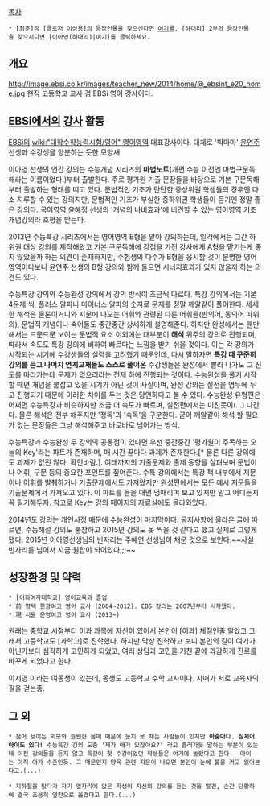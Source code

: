 [[목차]]
 * [최훈]작 [클로저 이상용]의 등장인물을 찾으신다면 [[이아영(클로저 이상용)|여기]]를, [하대리] 2부의 등장인물을 찾으시다면 [이아영(하대리)|여기]를 클릭하세요.

== 개요 ==
http://image.ebsi.co.kr/images/teacher_new/2014/home/@_ebsint_e20_home.jpg
현직 고등학교 교사 겸 EBSi 영어 강사이다.

== [[EBSi]]에서의 [[강사]] 활동 ==
[[EBSi]]의 [[wiki:"대학수학능력시험/영어" 영어영역]] 대표강사이다. 대체로 '빅마마' [[윤연주]] 선생과 수강생을 양분하는 듯한 모양새.

이아영 선생의 연간 강의는 수능개념 시리즈의 '''마법노트'''(개편 수능 이전엔 마법구문독해라는 이름이었다.)부터 출발한다. 주로 평가원 기출 문장들을 바탕으로 기본 구문독해부터 출발하는 형태를 띠고 있다. 문법적인 기초가 탄탄한 중상위권 학생들의 경우엔 다소 지루할 수 있는 강의지만, 문법적인 기초가 부실한 중하위권 학생들이 듣기엔 정말 좋은 강의다. 국어영역 [[윤혜정]] 선생의 '개념의 나비효과'에 비견할 수 있는 영어영역 기초개념강의라 호평을 받는다.

2013년 수능특강 시리즈에서는 영어영역 B형을 맡아 강의하는데, 일각에서는 그간 하위권 대상 강의를 제작해왔고 기본 구문독해에 강점을 가진 강사에게 A형을 맡기는게 좋지 않았을까 하는 의견이 존재하지만, 수험생의 다수가 B형을 응시할 것이 분명한 영어영역이다보니 윤연주 선생의 B형 강의와 함께 들으면 시너지효과가 있지 않을까 하는 의견도 있다.

수능특강 강의와 수능완성 강의에서 강의 방식이 조금씩 다르다. 특강 강의에서는 기본 4문제 씩, 플러스 알파나 마이너스 알파의 숫자로 문제를 정말 깨알같이 풀이한다. 세세한 해석은 물론이거니와 지문에 나오는 어휘와 관련된 다른 어휘들(반의어, 동의어 따위의), 문법적 개념이나 숙어들도 중간중간 상세하게 설명해준다.
하지만 완성에서는 웬만해서는 드문드문 보이는 문법적 요소 이외에는 대부분이 '''해석''' 위주의 강의로 진행되며, 따라서 속도도 특강 강의에 비하여 빠르다는 느낌을 받기 쉬울 것이다. 이는 각 강의가 시작되는 시기에 수강생들의 실력을 고려했기 때문인데, 다시 말하자면 '''특강 때 꾸준히 강의를 듣고 나머지 연계교재들도 스스로 풀어온''' 수강생들은 완성에서 빨리 나가도 그 진도를 따라가는데 문제가 없으리라는 전제 하에 진행되는 것이다. 수능완성을 풀기 시작할 때면 개념을 붙잡고 있을 시기가 아닌 것이 사실이며, 완성 강의는 실전을 염두에 두고 진행되기 때문에 이러한 차이를 두는 것은 당연하다고 볼 수 있다. 수능완성 유형편은 어쩌면 수능특강과 비슷하지만 조금 더 속도가 빠르며, 실전편에서는 미친듯이(...) 나간다. 물론 해석은 전부 해주지만 '정독'과 '속독'을 구분한다. 굳이 깨알같이 해석 할 필요가 없는 문장들은 그냥 해석해주고 바로바로 넘어가는 방식.

수능특강과 수능완성 두 강의의 공통점이 있다면 우선 중간중간 '평가원이 주목하는 오늘의 Key'라는 파트가 존재하며, 매 시간 끝마다 과제가 존재한다.[* 물론 다른 강의에도 과제가 없진 않다. 확인바람.]. 여태까지의 기출문제와 출제 동향을 살펴보며 문법이나 어휘, 구문 등의 중요한 포인트를 짚어준다. 수특 강의에서는 특강 책 내부에서 지문이나 어휘를 발췌하거나 기출문제에서도 가져왔지만 완성편에서는 모든 예시 지문들을 기출문제에서 가져오고 있다. 이 파트를 들을 때면 멍때리며 보고 있지만 말고 어디든지 꼭 필기해두자. 참고로 Key는 강의 페이지의 자료실에도 올라와있다.

2014년도 강의는 개인사정 때문에 수능완성이 마지막이다. 공지사항에 올라온 글에 따르면, 수능해설 강의도 불참하고 2015년 강의도 못 찍을 것 같다고 했고 실제로 그렇게 됐다. 2015년 이아영선생님의 빈자리는 주혜연 선생님이 채운 것으로 보인다.~~사실 빈자리를 넘어서 지금 원탑이 되어있다;;;~~

== 성장환경 및 약력 ==
 * [이화여자대학교] 영어교육과 졸업
 * 前 평택 한광여고 영어 교사 (2004~2012). EBS 강의는 2007년부터 시작했다.
 * 現 서울 문영여고 영어 교사 (2013~)

원래는 중학교 시절부터 이과 과목에 자신이 있어서 본인이 [이과] 체질인줄 알았고 그래서 고등학교도 [과학고]로 진학했다. 하지만 막상 진학하고 보니 본인의 길이 여기가 아닌가보다 심각하게 고민하게 되었고, 여러 상담과 고민을 거친 끝에 과감하게 진로를 바꾸게 되었다고 한다.

이지영 이라는 여동생이 있는데, 동생도 고등학교 수학 교사이다. 자매가 서로 교육자의 길을 걷는중.

== 그 외 ==
 * 젊어 보이는 외모와 늘씬한 몸매 때문에 눈치 못 채는 사람들이 있지만 '''아줌마'''다. '''심지어 아이도 있다!''' 수능특강 강의 도중 '제가 애가 있잖아요?' 라고 흘러가듯 말하는 부분이 있는데 이전 강의들을 듣지 않고 특강이 첫 수강이었던 학생들은 여기에 놀랐다고 한다.  아이는 아직 아가 수준인듯. 그 때문인지 양육 관련 지문이 나오면 본인이 눈에 불을 켜고 읽어본다고.(...) 

 * 지하철을 탔다가 자기 옆자리에 앉은 학생이 자신의 강의를 듣는 것을 발견, 순간 당황하여 결국 조용히 옆칸으로 옮겼다고 한다.(...)
